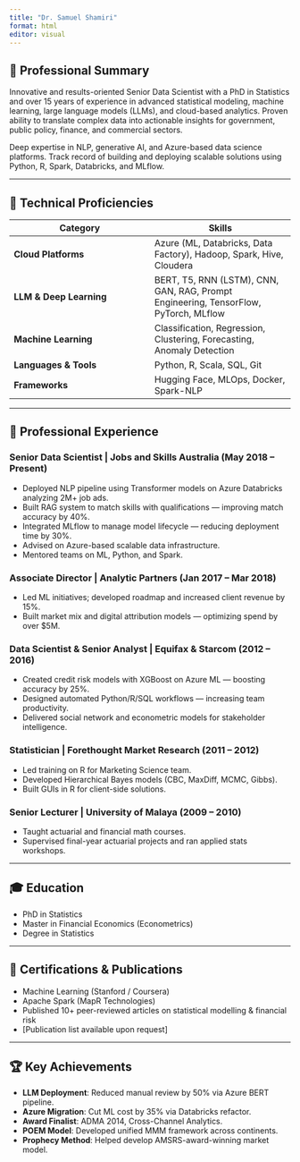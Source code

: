 ```yaml
---
title: "Dr. Samuel Shamiri"
format: html
editor: visual
---
```


## 📌 Professional Summary

Innovative and results-oriented Senior Data Scientist with a PhD in Statistics and over 15 years of experience in advanced statistical modeling, machine learning, large language models (LLMs), and cloud-based analytics. Proven ability to translate complex data into actionable insights for government, public policy, finance, and commercial sectors.

Deep expertise in NLP, generative AI, and Azure-based data science platforms. Track record of building and deploying scalable solutions using Python, R, Spark, Databricks, and MLflow.

------------------------------------------------------------------------

## 🧰 Technical Proficiencies

| Category | Skills |
|------------------------------------|------------------------------------|
| **Cloud Platforms** | Azure (ML, Databricks, Data Factory), Hadoop, Spark, Hive, Cloudera |
| **LLM & Deep Learning** | BERT, T5, RNN (LSTM), CNN, GAN, RAG, Prompt Engineering, TensorFlow, PyTorch, MLflow |
| **Machine Learning** | Classification, Regression, Clustering, Forecasting, Anomaly Detection |
| **Languages & Tools** | Python, R, Scala, SQL, Git |
| **Frameworks** | Hugging Face, MLOps, Docker, Spark-NLP |

------------------------------------------------------------------------

## 💼 Professional Experience

### Senior Data Scientist \| Jobs and Skills Australia (May 2018 – Present)

-   Deployed NLP pipeline using Transformer models on Azure Databricks analyzing 2M+ job ads.
-   Built RAG system to match skills with qualifications — improving match accuracy by 40%.
-   Integrated MLflow to manage model lifecycle — reducing deployment time by 30%.
-   Advised on Azure-based scalable data infrastructure.
-   Mentored teams on ML, Python, and Spark.

### Associate Director \| Analytic Partners (Jan 2017 – Mar 2018)

-   Led ML initiatives; developed roadmap and increased client revenue by 15%.
-   Built market mix and digital attribution models — optimizing spend by over \$5M.

### Data Scientist & Senior Analyst \| Equifax & Starcom (2012 – 2016)

-   Created credit risk models with XGBoost on Azure ML — boosting accuracy by 25%.
-   Designed automated Python/R/SQL workflows — increasing team productivity.
-   Delivered social network and econometric models for stakeholder intelligence.

### Statistician \| Forethought Market Research (2011 – 2012)

-   Led training on R for Marketing Science team.
-   Developed Hierarchical Bayes models (CBC, MaxDiff, MCMC, Gibbs).
-   Built GUIs in R for client-side solutions.

### Senior Lecturer \| University of Malaya (2009 – 2010)

-   Taught actuarial and financial math courses.
-   Supervised final-year actuarial projects and ran applied stats workshops.

------------------------------------------------------------------------

## 🎓 Education

-   PhD in Statistics
-   Master in Financial Economics (Econometrics)
-   Degree in Statistics

------------------------------------------------------------------------

## 🏅 Certifications & Publications

-   Machine Learning (Stanford / Coursera)
-   Apache Spark (MapR Technologies)
-   Published 10+ peer-reviewed articles on statistical modelling & financial risk
-   \[Publication list available upon request\]

------------------------------------------------------------------------

## 🏆 Key Achievements

-   **LLM Deployment**: Reduced manual review by 50% via Azure BERT pipeline.
-   **Azure Migration**: Cut ML cost by 35% via Databricks refactor.
-   **Award Finalist**: ADMA 2014, Cross-Channel Analytics.
-   **POEM Model**: Developed unified MMM framework across continents.
-   **Prophecy Method**: Helped develop AMSRS-award-winning market model.
